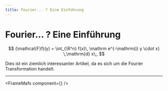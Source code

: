 ```yaml
---
title: Fourier... ? Eine Einführung
---
```



# Fourier... ? Eine Einführung

$$
(\mathcal{F}f)(y)
  = \int_{\R^n} f(x)\, \mathrm e^{-\mathrm{i} y \cdot x} \,\mathrm{d} x\;,
$$

Dies ist ein ziemlich interessanter Artikel, da es sich um die Fourier Transformation handelt.

---

<FrameMafs component={<VectorFieldExample />} />
